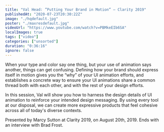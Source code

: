 ```yaml
---
title: "Val Head: ”Putting Your Brand in Motion” — Clarity 2019"
publishedAt: "2020-07-23T20:30:22Z"
image: "./hqdefault.jpg"
poster: "./maxresdefault.jpg"
videoUrl: "https://www.youtube.com/watch?v=PBMkeEIb6SA"
localImages: true
tags: ["video"]
categories: ["unsorted"]
duration: "0:36:16"
ignore: false
---
```

When your type and color say one thing, but your use of animation says another, things can get confusing. Defining how your brand should express itself in motion gives you the “why” of your UI animation efforts, and establishes a concrete way to ensure your UI animations share a common thread both with each other, and with the rest of your design efforts.

In this session, Val will show you how to harness the design details of UI animation to reinforce your intended design messaging. By using every tool at our disposal, we can create more expressive products that feel cohesive across all of today's diverse contexts.

Presented by Marcy Sutton at Clarity 2019, on August 20th, 2019. Ends with an interview with Brad Frost.
